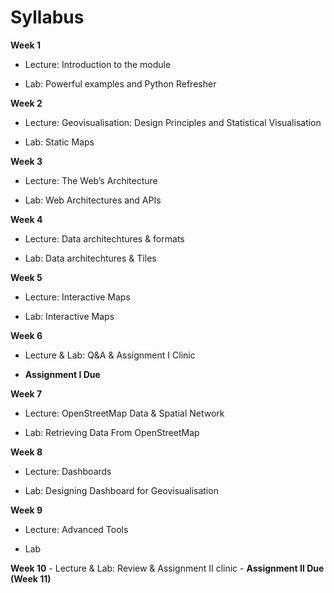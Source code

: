 # Syllabus {.unnumbered}

**Week 1**

-   Lecture: Introduction to the module

-   Lab: Powerful examples and Python Refresher

**Week 2**

-   Lecture: Geovisualisation: Design Principles and Statistical Visualisation

-   Lab: Static Maps

**Week 3**

-   Lecture: The Web's Architecture

-   Lab: Web Architectures and APIs

**Week 4**

-   Lecture: Data architechtures & formats

-   Lab: Data architechtures & Tiles

**Week 5**

-   Lecture: Interactive Maps 

-   Lab: Interactive Maps

**Week 6**

-   Lecture & Lab: Q&A & Assignment I Clinic

-   **Assignment I Due**

**Week 7**

-   Lecture: OpenStreetMap Data & Spatial Network

-   Lab: Retrieving Data From OpenStreetMap

**Week 8**

-   Lecture: Dashboards

-   Lab: Designing Dashboard for Geovisualisation

**Week 9**

-   Lecture: Advanced Tools

-   Lab

**Week 10**
-  Lecture & Lab: Review & Assignment II clinic
-  **Assignment II Due (Week 11)**
